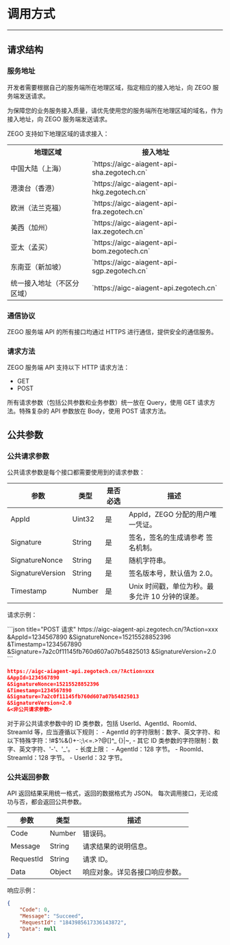 
# 调用方式
---

## 请求结构


### 服务地址

开发者需要根据自己的服务端所在地理区域，指定相应的接入地址，向 ZEGO 服务端发送请求。

<Warning title="注意">

为保障您的业务服务接入质量，请优先使用您的服务端所在地理区域的域名，作为接入地址，向 ZEGO 服务端发送请求。  
</Warning>

ZEGO 支持如下地理区域的请求接入：

<table>
<tbody><tr>
<th>地理区域</th>
<th>接⼊地址</th>
</tr>
<tr>
<td>中国⼤陆（上海）</td>
<td>`https://aigc-aiagent-api-sha.zegotech.cn`</td>
</tr>
<tr>
<td>港澳台（⾹港）</td>
<td>`https://aigc-aiagent-api-hkg.zegotech.cn`</td>
</tr>
<tr>
<td>欧洲（法兰克福）</td>
<td>`https://aigc-aiagent-api-fra.zegotech.cn`</td>
</tr>
<tr>
<td>美⻄（加州）</td>
<td>`https://aigc-aiagent-api-lax.zegotech.cn`</td>
</tr>
<tr>
<td>亚太（孟买）</td>
<td>`https://aigc-aiagent-api-bom.zegotech.cn`</td>
</tr>
<tr>
<td>东南亚（新加坡）</td>
<td>`https://aigc-aiagent-api-sgp.zegotech.cn`</td>
</tr>
<tr>
<td>统一接入地址（不区分区域）</td>
<td>`https://aigc-aiagent-api.zegotech.cn`</td>
</tr>
</tbody></table>


### 通信协议

ZEGO 服务端 API 的所有接口均通过 HTTPS 进行通信，提供安全的通信服务。

### 请求方法

ZEGO 服务端 API 支持以下 HTTP 请求方法：

- GET
- POST


<Note title="说明">

所有请求参数（包括公共参数和业务参数）统⼀放在 Query，使⽤ GET 请求方法。特殊复杂的 API 参数放在 Body，使用 POST 请求方法。
</Note>

## 公共参数

### 公共请求参数

公共请求参数是每个接口都需要使用到的请求参数：

| 参数              | 类型     | 是否必选 | 描述                                   |
|-------------------|----------|----------|----------------------------------------|
| AppId             | Uint32  | 是       | AppId，ZEGO 分配的用户唯一凭证。      |
| Signature         | String  | 是       | 签名，签名的生成请参考 签名机制。     |
| SignatureNonce    | String  | 是       | 随机字符串。                           |
| SignatureVersion  | String  | 是       | 签名版本号，默认值为 2.0。           |
| Timestamp         | Number   | 是       | Unix 时间戳，单位为秒。最多允许 10 分钟的误差。 |

请求示例：

<CodeGroup>
```json title="POST 请求"
https://aigc-aiagent-api.zegotech.cn/?Action=xxx
&AppId=1234567890
&SignatureNonce=15215528852396
&Timestamp=1234567890
&Signature=7a2c0f11145fb760d607a07b54825013
&SignatureVersion=2.0
```

```json title="GET 请求"
https://aigc-aiagent-api.zegotech.cn/?Action=xxx
&AppId=1234567890
&SignatureNonce=15215528852396
&Timestamp=1234567890
&Signature=7a2c0f11145fb760d607a07b54825013
&SignatureVersion=2.0
&<非公共请求参数>
```
</CodeGroup>

<Note title="说明">
对于非公共请求参数中的 ID 类参数，包括 UserId、AgentId、RoomId、StreamId 等，应当遵循以下规则：
- AgentId 的字符限制：数字、英文字符、和以下特殊字符：!#$%&()+-:;\<=.>?@[]^_ {}|~,
- 其它 ID 类参数的字符限制：数字、英文字符、'-'、'_'。
- 长度上限：
  - AgentId：128 字节。
  - RoomId、StreamId：128 字节。
  - UserId：32 字节。
</Note>

### 公共返回参数

API 返回结果采用统一格式，返回的数据格式为 JSON。
每次调用接口，无论成功与否，都会返回公共参数。

| 参数       | 类型       | 描述                     |
|------------|------------|--------------------------|
| Code       | Number     | 错误码。                 |
| Message    | String     | 请求结果的说明信息。      |
| RequestId  | String     | 请求 ID。                |
| Data       | Object     | 响应对象。详见各接口响应参数。 |

响应示例：
```json
{
    "Code": 0,
    "Message": "Succeed",
    "RequestId": "1843985617336143872",
    "Data": null
}
```

<Content />

